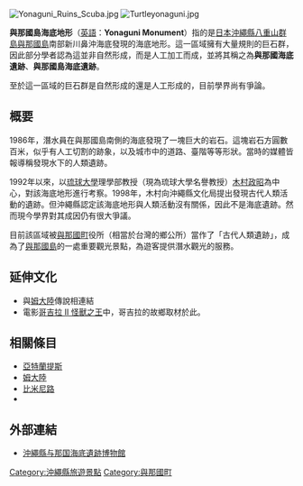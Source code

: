 {{expand language}}
[[File:Yonaguni_Ruins_Scuba.jpg|thumb]]
[[File:Turtleyonaguni.jpg|thumb]]

{{coord|24.432|N|123.011|E|source:kolossus-dewiki|display=title}}

{{Location map
 |Japan Ryukyu Islands
 |label=與那國島<br/>海底地形
 |lat_deg=24|lat_min=25||lat_sec=56
 |lon_deg=123|lon_min=0|lon_sec=58
 |position=bottom
 |width=300
 |float=right
 |caption=與那國島海底地形位於日本[[琉球群島|琉球群島]]的位置
}}
{{japanese|japanese=与那国島海底地形|kana=よなぐにじまかいていちけい|romaji=Yonagunijima kaiteichikei}}
'''與那國島海底地形'''（[[英語|英語]]：'''Yonaguni Monument'''）指的是[[日本|日本]][[沖繩縣|沖繩縣]][[八重山群島|八重山群島]][[與那國島|與那國島]]南部新川鼻沖海底發現的海底地形。這一區域擁有大量規則的巨石群，因此部分學者認為這並非自然形成，而是人工加工而成，並將其稱之為'''與那國海底遺跡'''、'''與那國島海底遺跡'''。

至於這一區域的巨石群是自然形成的還是人工形成的，目前學界尚有爭論。
==概要==
1986年，潛水員在與那國島南側的海底發現了一塊巨大的岩石。這塊岩石方圓數百米，似乎有人工切割的跡象，以及城市中的道路、臺階等等形狀。當時的媒體皆報導稱發現水下的人類遺跡。

1992年以來，以[[琉球大學|琉球大學]]理學部教授（現為琉球大學名譽教授）[[木村政昭|木村政昭]]為中心，對該海底地形進行考察。1998年，木村向沖繩縣文化局提出發現古代人類活動的遺跡。但沖繩縣認定該海底地形與人類活動沒有關係，因此不是海底遺跡。然而現今學界對其成因仍有很大爭議。

目前該區域被[[與那國町|與那國町]]役所（相當於台灣的鄉公所）當作了「古代人類遺跡」，成為了[[與那國島|與那國島]]的一處重要觀光景點，為遊客提供潛水觀光的服務。

==延伸文化==
*與[[姆大陸|姆大陸]]傳說相連結
*電影[[哥吉拉_II_怪獸之王|哥吉拉 II 怪獸之王]]中，哥吉拉的故鄉取材於此。

==相關條目==
*[[亞特蘭提斯|亞特蘭提斯]]
*[[姆大陸|姆大陸]]
*[[比米尼路|比米尼路]]
*{{link-en|多門城|Dvārakā}}

==外部連結==
* [http://www.yonaguni.jp/yum.htm 沖繩縣与那国海底遺跡博物館]{{ja}}

{{DEFAULTSORT:Yonaguni-jima Kaitei Chikei}}
[[Category:沖繩縣旅遊景點|Category:沖繩縣旅遊景點]]
[[Category:與那國町|Category:與那國町]]